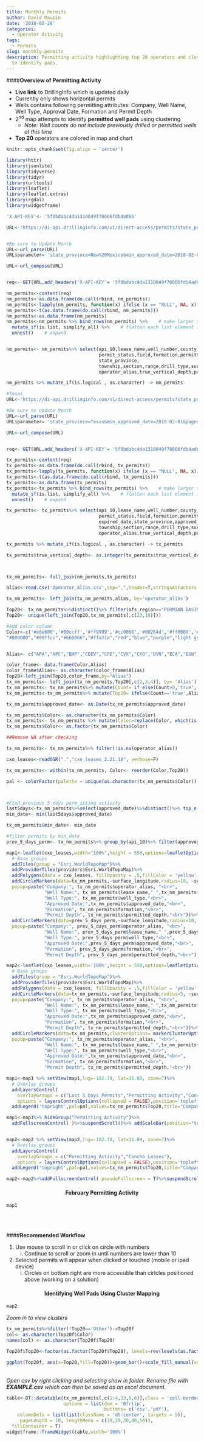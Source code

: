 ```yaml
---
title: Monthly Permits
author: David Maupin
date: '2018-02-28'
categories:
  - Operator Activity
tags:
  - Permits
slug: monthly-permits
description: Permitting activity highlighting top 20 operators and cluster mapping
  to identify pads.
---
```


####**Overview of Permitting Activity**

* **Live link** to DrillingInfo which is updated daily
* Currently only shows horizontal permits
* Wells contains following permitting attributes: Company, Well Name, Well Type, Approval Date, Formation and Permit Depth
* 2^nd^ map attempts to identify **permitted well pads** using clustering
    + *Note: Well counts do not include previously drilled or permitted wells at this time*
* **Top 20** operators are colored in map and chart


```r
knitr::opts_chunk$set(fig.align = 'center')
```

```r

library(httr)
library(jsonlite)
library(tidyverse)
library(tidyr)
library(urltools)
library(leaflet)
library(leaflet.extras)
library(rgdal)
library(widgetframe)
```


```r
'X-API-KEY'<- '5f0bdabc4da1310049f78006fdb4ad6b'

URL<-'https://di-api.drillinginfo.com/v1/direct-access/permits?state_province=New%20Mexico&format=json'


#Be sure to Update Month
URL<-url_parse(URL)
URL$parameter= 'state_province=New%20Mexico&min_approved_date=2018-02-01&pagesize=100000'

URL<-url_compose(URL)


req<- GET(URL,add_headers('X-API-KEY'= '5f0bdabc4da1310049f78006fdb4ad6b'))
```

```r
nm_permits<-content(req)
nm_permits<-as.data.frame(do.call(rbind, nm_permits))
nm_permits<-lapply(nm_permits, function(x) ifelse (x == "NULL", NA, x))
nm_permits<-t(as.data.frame(do.call(rbind, nm_permits)))
nm_permits<-as.data.frame(nm_permits)
nm_permits<-nm_permits %>% bind_rows(nm_permits) %>%    # make larger sample data
  mutate_if(is.list, simplify_all) %>%    # flatten each list element internally 
  unnest()    # expand


nm_permits<- nm_permits%>% select(api_10,lease_name,well_number,county_parish, well_type,approved_date,
                                  permit_status,field,formation,permitted_depth,permit_depth_uom,
                                  state_province,
                                  township,section,range,drill_type,surface_latitude,surface_longitude,
                                  operator_alias,true_vertical_depth,permit_depth_uom,ofs_region)

nm_permits %>% mutate_if(is.logical , as.character) -> nm_permits

```

```r
#Texas
URL<-'https://di-api.drillinginfo.com/v1/direct-access/permits?state_province=Texas&format=json&page=1&pagesize=10000'

#Be sure to Update Month
URL<-url_parse(URL)
URL$parameter= 'state_province=Texas&min_approved_date=2018-02-01&pagesize=100000'

URL<-url_compose(URL)


req<- GET(URL,add_headers('X-API-KEY'= '5f0bdabc4da1310049f78006fdb4ad6b'))
```

```r
tx_permits<-content(req)
tx_permits<-as.data.frame(do.call(rbind, tx_permits))
tx_permits<-lapply(tx_permits, function(x) ifelse (x == "NULL", NA, x))
tx_permits<-t(as.data.frame(do.call(rbind, tx_permits)))
tx_permits<-as.data.frame(tx_permits)
tx_permits<-tx_permits %>% bind_rows(tx_permits) %>%    # make larger sample data
  mutate_if(is.list, simplify_all) %>%    # flatten each list element internally 
  unnest()    # expand

tx_permits<- tx_permits%>% select(api_10,lease_name,well_number,county_parish, well_type,approved_date,
                                  permit_status,field,formation,permitted_depth,permit_depth_uom,
                                  expired_date,state_province,approved_date ,
                                  township,section,range,drill_type,surface_latitude,surface_longitude,
                                  operator_alias,true_vertical_depth,permit_depth_uom,ofs_region)

tx_permits %>% mutate_if(is.logical , as.character) -> tx_permits

tx_permits$true_vertical_depth<- as.integer(tx_permits$true_vertical_depth)



tx_nm_permits<- full_join(nm_permits,tx_permits)
```


```r
alias<-read.csv('Operator_Alias.csv',sep=",",header=T,stringsAsFactors = F)

tx_nm_permits<- left_join(tx_nm_permits,alias, by='operator_alias')
```

```r
Top20<- tx_nm_permits%>%distinct()%>% filter(ofs_region=="PERMIAN BASIN"& drill_type=="H")%>%group_by(operator_alias)%>% summarise(Count= sum(n()))%>%top_n(20,Count)
Top20<- unique(left_join(Top20,tx_nm_permits[,c(23,19)]))

#Add color column
Color<-c('#e6e600','#00ccff','#ff9999','#cc0066','#00264d','#ff0000','#003300',"#e60000",'#99ffff',"#cc9966",'#ff9966','#0d0d0d',"#cc33ff",'#ff5500',"#ccffee","#ff9900","#0000e6",'#660066','#33ffd6','#0099ff','#a6a6a6','#0000ff','#ff00ff','#ff0066','#ffd699','#ffffb3'," dark blue",'#66ff99','#a64dff',"#ffccff",'#000066',"#e65c00",'#339966',"#0099cc",
"#800000","#00ffcc","#660066","#ffa31a","red","blue","purple","light green","dark blue","#ccffcc","#3333cc","#b35900","#e6ffff","#bf4040","#666699","#ad33ff","#ffb3cc","green","purple")


Alias<- c("APA","APC","BHP","CDEV","CPE","CVX","CXO","DVN","ECA","EGN","ENDEAVOR","EOG",'EPE',"FANG",'FDL',"MEWBOURNE","MTDR","FELIX","JAG","LPI","Other","OXY","PE","PERMIAN DEEP","PXD","RDSA","REN","RKI","RSPP","ROSEHILL","SURGE","XEC","XTO","MRO","QEP","SM","SABLE PERMIAN","SEM OPERATING","COP","CRZO","ONEENERGY","HEADINGTON","AXAS","SABALO","THREE RIVERS III","TRACKER","SUMMIT","HUNT",'CROWNQUEST','LEGACY','PDCE',"ASCENT","GUIDON")

color_frame<- data.frame(Color,Alias)
color_frame$Alias<- as.character(color_frame$Alias)
Top20<-left_join(Top20,color_frame,by="Alias")
tx_nm_permits<- left_join(tx_nm_permits,Top20[,c(2,3,4)], by= 'Alias')
tx_nm_permits<- tx_nm_permits%>% mutate(Count= if_else(Count>0,'true','false'))
tx_nm_permits<-tx_nm_permits%>% mutate(Top20= ifelse(Count=='true',Alias,'Other'))%>% mutate(Top20=replace(Top20, which(is.na(Top20)),"Other"))%>% distinct()%>% filter(drill_type=="H",ofs_region=='PERMIAN BASIN')

tx_nm_permits$approved_date<- as.Date(tx_nm_permits$approved_date)

tx_nm_permits$Color<- as.character(tx_nm_permits$Color)
tx_nm_permits<- tx_nm_permits %>% mutate(Color=replace(Color, which(is.na(Color)),"#b3b3b3"))
tx_nm_permits$Color<- as.factor(tx_nm_permits$Color)

##Remove NA after checking

tx_nm_permits<- tx_nm_permits%>% filter(!is.na(operator_alias))
```

```r
cxo_leases<-readOGR(".","cxo_leases_2.21.18", verbose=F)
```

```r

tx_nm_permits<- within(tx_nm_permits, Color<- reorder(Color,Top20))

pal <- colorFactor(palette = unique(as.character(tx_nm_permits$Color)),domain=tx_nm_permits$Top20,levels=tx_nm_permits$Top20,ordered=T)



#Find previous 5 days perm_itting activity
last5days<-tx_nm_permits%>%select(approved_date)%>%distinct()%>% top_n(5,wt=approved_date)
min_date<- min(last5days$approved_date)

tx_nm_permits$min_date<- min_date

#filter permits by min_date
prev_5_days_perm<- tx_nm_permits%>% group_by(api_10)%>% filter(approved_date>=min_date)

map1<-leaflet(cxo_leases,width="100%",height = 550,options=leafletOptions(zoomControl=F)) %>%
  # Base groups
  addTiles(group = "Esri.WorldTopoMap")%>%
  addProviderTiles(providers$Esri.WorldTopoMap)%>%
  addPolygons(data = cxo_leases, fillOpacity = .5,fillColor = 'yellow',stroke=F,group = "Concho Leases")%>%
  addCircleMarkers(data=tx_nm_permits,~surface_longitude,radius=10, ~surface_latitude, stroke = F,color=~pal(Top20),fillOpacity=.6, group = "Permitting Activity", 
  popup=paste("Company:", tx_nm_permits$operator_alias, "<br>",
              "Well Name:", tx_nm_permits$lease_name," ",tx_nm_permits$well_number," ",tx_nm_permits$drill_type,"<br>",
              "Well Type:", tx_nm_permits$well_type,"<br>",
              "Approved Date:",tx_nm_permits$approved_date,"<br>",
              "Formation", tx_nm_permits$formation,"<br>",
              "Permit Depth", tx_nm_permits$permitted_depth,"<br>"))%>%
  addCircleMarkers(data=prev_5_days_perm,~surface_longitude,radius=10, ~surface_latitude, stroke = F,color=~pal(Top20),fillOpacity=.6, group = "Last 5 Days Permits", 
  popup=paste("Company:", prev_5_days_perm$operator_alias, "<br>",
              "Well Name:", prev_5_days_perm$lease_name," ",prev_5_days_perm$well_number," ",prev_5_days_perm$drill_type,"<br>",
              "Well Type:", prev_5_days_perm$well_type,"<br>",
              "Approved Date:",prev_5_days_perm$approved_date,"<br>",
              "Formation", prev_5_days_perm$formation,"<br>",
              "Permit Depth", prev_5_days_perm$permitted_depth,"<br>"))

map2<-leaflet(cxo_leases,width='100%',height = 550,options=leafletOptions(zoomControl=F)) %>%
  # Base groups
  addTiles(group = "Esri.WorldTopoMap")%>%
  addProviderTiles(providers$Esri.WorldTopoMap)%>%
  addPolygons(data = cxo_leases, fillOpacity = .5,fillColor = 'yellow',stroke=F,group = "Concho Leases")%>%
  addCircleMarkers(data=tx_nm_permits,~surface_longitude,radius=5, ~surface_latitude, stroke = F,color=~pal(Top20),fillOpacity=.6, group = "Permitting Activity", 
  popup=paste("Company:", tx_nm_permits$operator_alias, "<br>",
              "Well Name:", tx_nm_permits$lease_name," ",tx_nm_permits$well_number," ",tx_nm_permits$drill_type,"<br>",
              "Well Type:", tx_nm_permits$well_type,"<br>",
              "Approved Date:",tx_nm_permits$approved_date,"<br>",
              "Formation", tx_nm_permits$formation,"<br>",
              "Permit Depth", tx_nm_permits$permitted_depth,"<br>"))%>%
  addCircleMarkers(data=tx_nm_permits,clusterOptions= markerClusterOptions(freezeAtZoom=13, spiderfyDistanceMultiplier=3),~surface_longitude,radius=10, ~surface_latitude, stroke = F,color=~pal(Top20),fillOpacity=.6, group = "Permitting Activity", 
  popup=paste("Company:", tx_nm_permits$operator_alias, "<br>",
              "Well Name:", tx_nm_permits$lease_name," ",tx_nm_permits$well_number," ",tx_nm_permits$drill_type,"<br>",
              "Well Type:", tx_nm_permits$well_type,"<br>",
              "Approved Date:",tx_nm_permits$approved_date,"<br>",
              "Formation", tx_nm_permits$formation,"<br>",
              "Permit Depth", tx_nm_permits$permitted_depth,"<br>"))

```

```r
map1<-map1 %>% setView(map1,lng=-102.79, lat=31.89, zoom=7)%>%
  # Overlay groups
  addLayersControl(
    overlayGroups = c("Last 5 Days Permits","Permitting Activity","Concho Leases"),
    options = layersControlOptions(collapsed = FALSE),position='topleft')%>%
  addLegend('topright',pal=pal,values=tx_nm_permits$Top20,title="Company",opacity=1)

map1<-map1%>% hideGroup("Permitting Activity")%>%
  addFullscreenControl( )%>%suspendScroll()%>% addScaleBar(position="topleft")


map2<-map2 %>% setView(map2,lng=-102.79, lat=31.89, zoom=7)%>%
  # Overlay groups
  addLayersControl(
    overlayGroups = c("Permitting Activity","Concho Leases"),
    options = layersControlOptions(collapsed = FALSE),position='topleft')%>%
  addLegend('topright',pal=pal,values=tx_nm_permits$Top20,title="Company",opacity=1)

map2<-map2%>%addFullscreenControl( pseudoFullscreen = T)%>%suspendScroll()%>% addScaleBar(position="topleft")
```



<h4 style="text-align: center;" markdown="1">**February Permitting Activity**</h4>
```r
map1
```
<br>
<br>

####**Recommended Workflow**

1. Use mouse to scroll in or click on circle with numbers  
    i. Continue to scroll or zoom in until numbers are lower than 10 
2. Selected permits will appear when clicked or touched (mobile or ipad device)
    i. Circles on bottom right are more accessible than cirlcles positioned above (working on a solution)
    
<h4 style="text-align: center;" markdown="1">**Identifying Well Pads Using Cluster Mapping**</h4>
```r
map2  
```
*Zoom in to view clusters*
<br>

```r
tx_nm_permits%>%filter(!Top20=='Other')->Top20f
col<- as.character(Top20f$Color)
names(col) <- as.character(Top20f$Top20)

Top20f$Top20<-factor(as.factor(Top20f$Top20), levels=rev(levels(as.factor(Top20f$Top20))))

ggplot(Top20f, aes(x=Top20,fill=Top20))+geom_bar()+scale_fill_manual(values=col)+coord_flip()+hrbrthemes::theme_ipsum()+theme(legend.position = 'none')+ggtitle('Top 20 Operators Permitting Activity in February', subtitle = 'Sourced from DrillingInfo')

```
<br>
*Open csv by right clicking and selecting show in folder. Rename file with **EXAMPLE.csv** which can then be saved as an excel document.*
```r
table<-DT::datatable(tx_nm_permits[,c(1:4,23,9,6)],class = 'cell-border stripe',filter='top',extensions='Buttons',
                     options = list(dom = 'Bfrtip',
                                    buttons= c('csv','pdf'),
    columnDefs = list(list(className = 'dt-center', targets = 5)),
     pageLength = 10, lengthMenu = c(10,20,30,40,50)),
  fillContainer = T)
widgetframe::frameWidget(table,width='100%')

```
<br>

